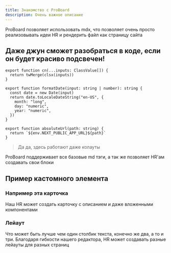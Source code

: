 ```yaml
---
title: Знакомство с ProBoard
description: Очень важное описание
---
```


ProBoard позволяет использовать mdx, что позволяет очень просто реализовывать идеи HR и рендерить файл как страницу сайта

## Даже джун сможет разобраться в коде, если он будет красиво подсвечен!

```tsx
export function cn(...inputs: ClassValue[]) {
  return twMerge(clsx(inputs))
}

export function formatDate(input: string | number): string {
  const date = new Date(input)
  return date.toLocaleDateString("en-US", {
    month: "long",
    day: "numeric",
    year: "numeric",
  })
}

export function absoluteUrl(path: string) {
  return `${env.NEXT_PUBLIC_APP_URL}${path}`
}
```

> Да да, здесь работают даже колауты

ProBoard поддерживает все базовые md тэги, а так же позволяет HR'ам создавать свои блоки


## Пример кастомного элемента

<div className="grid sm:grid-cols-2 gap-4 mt-6">

<Card href="/docs/documentation">

### Например эта карточка

Наш HR может создать карточку с описанием и даже вложенными компонентами

</Card>

<Card href="/docs/marketing" disabled>

### Лейаут

Что может быть лучше чем один столбик текста, конечно же два, а то и три. Благодаря гибкости нашего редактора, HR может создавать разные лейауты для разных страниц

</Card>

</div>
